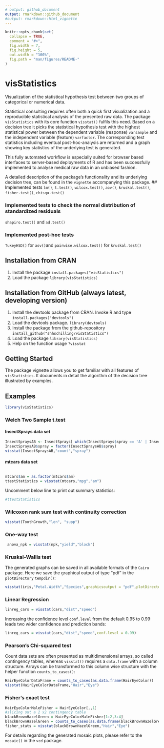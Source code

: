 ```yaml
---
# output: github_document
output: rmarkdown::github_document
#output: rmarkdown::html_vignette
---
```


<!-- README.md is automatically generated from README.Rmd. Please only edit this Rmd file! -->
<!-- knitr before every resubmission -->
```r
knitr::opts_chunk$set(
  collapse = TRUE,
  comment = "#>",
  fig.width = 7,
  fig.height = 5,
  out.width = "100%",
  fig.path = "man/figures/README-"
)
```

# visStatistics

Visualization of the statistical hypothesis test between two groups of categorical or numerical data.

Statistical consulting  requires often both a quick first visualization and a reproducible statistical analysis 
of the presented raw data. The package `visStatistics` with its core function `visstat()` fulfils this need. 
Based on a decision tree it picks the statistical hypothesis test  with the highest statistical power between the dependent variable (response) `varsample` and the independent variable (feature) `varfactor`. 
The corresponding test statistics including eventual post-hoc-analysis are returned and 
a graph showing key statistics of the underlying test is generated. 

This fully automated workflow is especially suited for browser based interfaces to server-based
deployments of R and has been successfully implemented to analyse medical raw data in an unbiased fashion.
 
A detailed description of the package's functionality and its underlying decision tree, can be found in the `vignette` accompanying this package.
## Implemented tests
`lm()`, `t.test()`, `wilcox.test()`, `aov()`, `kruskal.test()`, `fisher.test()`, `chisqu.test()`

### Implemented tests to check the normal distribution of standardized residuals
`shapiro.test()` and `ad.test()`

### Implemented post-hoc tests
`TukeyHSD()` for `aov() `and `pairwise.wilcox.test()` for `kruskal.test()`


## Installation from CRAN
1. Install the package
`install.packages("visStatistics")`
2. Load the package
`library(visStatistics)`

## Installation from GitHub (always latest, developing version)
1. Install the devtools package from CRAN. Invoke R and type
`install.packages("devtools")`
2.  Load the devtools package.
`library(devtools)`
3. Install the package from the github-repository
`install_github("shhschilling/visStatistics")`
4. Load the package 
`library(visStatistics)`
5. Help on the function usage
`?visstat`

## Getting Started
The package vignette
allows you to get familiar with all features of `visStatistics`. It documents in detail the algorithm of the decision tree illustrated by examples. 

## Examples 

```r
library(visStatistics)
```
###  Welch Two Sample t.test

#### InsectSprays data set

```r
InsectSpraysAB <- InsectSprays[ which(InsectSprays$spray == 'A' | InsectSprays$spray == 'B'), ] 
InsectSpraysAB$spray = factor(InsectSpraysAB$spray)
visstat(InsectSpraysAB,"count","spray")
```

#### mtcars data set

```r

```

```r
mtcars$am = as.factor(mtcars$am)
ttestStatistics = visstat(mtcars,"mpg","am") 
```
Uncomment below line to print out summary statistics:
```r
#ttestStatistics
```

### Wilcoxon rank sum test with continuity correction

```r
visstat(ToothGrowth,"len", "supp")
```

### One-way test

```r
 anova_npk = visstat(npk,"yield","block")
```

### Kruskal-Wallis test
The generated graphs can be saved in all available formats of the `Cairo` package. 
Here we save the graphical output of type "pdf" in the `plotDirectory` `tempdir()`:
```r
visstat(iris,"Petal.Width","Species",graphicsoutput = "pdf",plotDirectory = tempdir())
```
### Linear Regression

```r
linreg_cars = visstat(cars,"dist","speed")
```
Increasing the confidence level `conf.level` from the default 0.95 to 0.99 leads two wider confidence and prediction bands:
```r
linreg_cars = visstat(cars,"dist","speed",conf.level = 0.99)
```
### Pearson's Chi-squared test

Count data sets are often presented as multidimensional arrays, so called contingency tables, whereas `visstat()` requires a `data.frame` with a column structure. Arrays can be transformed to this column wise structure with the helper function `counts_to_cases()`:
```r
HairEyeColorDataFrame = counts_to_cases(as.data.frame(HairEyeColor))
visstat(HairEyeColorDataFrame,"Hair","Eye")
```

###  Fisher's exact test

```r
HairEyeColorMaleFisher = HairEyeColor[,,1]
#slicing out a 2 x2 contingency table
blackBrownHazelGreen = HairEyeColorMaleFisher[1:2,3:4]
blackBrownHazelGreen = counts_to_cases(as.data.frame(blackBrownHazelGreen));
fisher_stats = visstat(blackBrownHazelGreen,"Hair","Eye")
```

For details regarding the generated mosaic plots, please refer to the `mosaic()` in the `vcd` package.